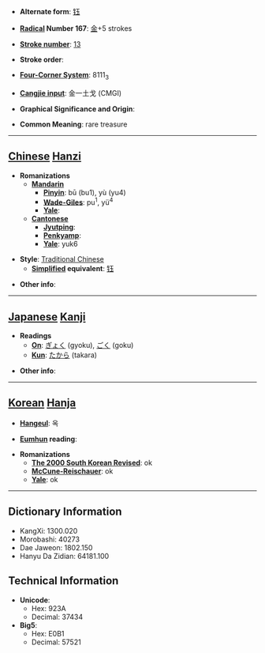 * '''Alternate form''': [[钰]]

* '''[[Wiktionary:Chinese radical index| Radical]] Number 167''': [[Wiktionary:Chinese radical index 金|金]]+5 strokes

* '''[[Wiktionary:Chinese total strokes index|Stroke number]]''': [[Wiktionary:Chinese total strokes index 13|13]]

* '''Stroke order''': 

* '''[[Wiktionary:Chinese four corner index|Four-Corner System]]''': 8111<sub>3</sub>

* '''[[Wiktionary:Chinese Cangjie index|Cangjie input]]''': 金一土戈 (CMGI)

* '''Graphical Significance and Origin''': 

* '''Common Meaning''': rare treasure

----

== [[Chinese]] [[Hanzi]] ==

* '''Romanizations'''
** '''[[Mandarin]]'''
*** '''[[Pinyin]]''': bū (bu1), yù (yu4)
*** '''[[Wade-Giles]]''': pu<sup>1</sup>, yü<sup>4</sup>
*** '''[[Yale]]''': 
** '''[[Cantonese]]'''
*** '''[[Jyutping]]''':
*** '''[[Penkyamp]]''': 
*** '''[[Yale]]''': yuk6

* '''Style''': [[Traditional Chinese]] 
** '''[[Simplified Chinese|Simplified]] equivalent''': [[钰]]

* '''Other info''': 

----

== [[Japanese]] [[Kanji]] ==

* '''Readings'''
** '''[[On]]''': [[ぎょく]] (gyoku), [[ごく]] (goku)
** '''[[Kun]]''': [[たから]] (takara)

* '''Other info''':  

----

== [[Korean]] [[Hanja]] ==

* '''[[Hangeul]]''': 옥

* '''[[Eumhun]] reading''': 

* '''Romanizations'''
** '''[[The 2000 South Korean Revised Romanization|The 2000 South Korean Revised]]''': ok
** '''[[McCune-Reischauer]]''': ok
** '''[[Yale]]''': ok

----

== Dictionary Information ==

* KangXi: 1300.020
* Morobashi: 40273
* Dae Jaweon: 1802.150
* Hanyu Da Zidian: 64181.100

== Technical Information ==

* '''Unicode''':
** Hex: 923A
** Decimal: 37434
* '''Big5''':
** Hex: E0B1
** Decimal: 57521